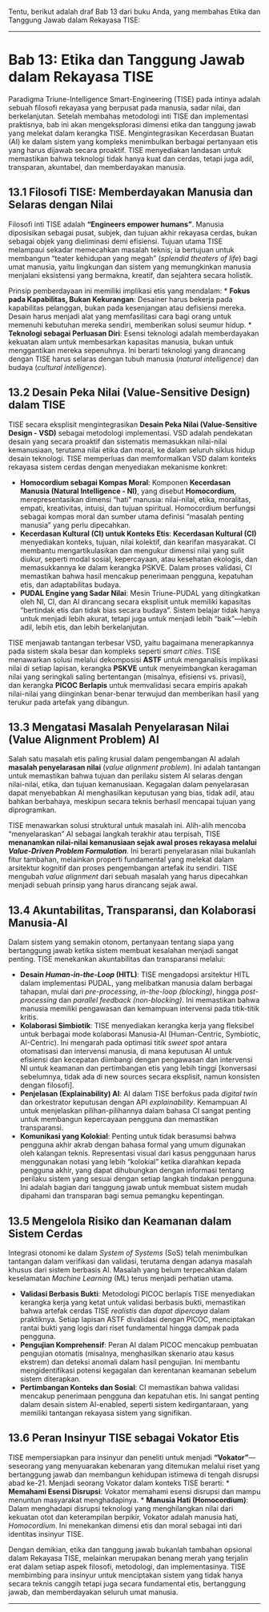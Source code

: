 Tentu, berikut adalah draf Bab 13 dari buku Anda, yang membahas Etika dan Tanggung Jawab dalam Rekayasa TISE:

---

# **Bab 13: Etika dan Tanggung Jawab dalam Rekayasa TISE**

Paradigma Triune-Intelligence Smart-Engineering (TISE) pada intinya adalah sebuah filosofi rekayasa yang berpusat pada manusia, sadar nilai, dan berkelanjutan. Setelah membahas metodologi inti TISE dan implementasi praktisnya, bab ini akan mengeksplorasi dimensi etika dan tanggung jawab yang melekat dalam kerangka TISE. Mengintegrasikan Kecerdasan Buatan (AI) ke dalam sistem yang kompleks menimbulkan berbagai pertanyaan etis yang harus dijawab secara proaktif. TISE menyediakan landasan untuk memastikan bahwa teknologi tidak hanya kuat dan cerdas, tetapi juga adil, transparan, akuntabel, dan memberdayakan manusia.

## **13.1 Filosofi TISE: Memberdayakan Manusia dan Selaras dengan Nilai**

Filosofi inti TISE adalah **"Engineers empower humans"**. Manusia diposisikan sebagai pusat, subjek, dan tujuan akhir rekayasa cerdas, bukan sebagai objek yang dieliminasi demi efisiensi. Tujuan utama TISE melampaui sekadar memecahkan masalah teknis; ia bertujuan untuk membangun "teater kehidupan yang megah" (*splendid theaters of life*) bagi umat manusia, yaitu lingkungan dan sistem yang memungkinkan manusia menjalani eksistensi yang bermakna, kreatif, dan sejahtera secara holistik.

Prinsip pemberdayaan ini memiliki implikasi etis yang mendalam:
*   **Fokus pada Kapabilitas, Bukan Kekurangan**: Desainer harus bekerja pada kapabilitas pelanggan, bukan pada kesenjangan atau defisiensi mereka. Desain harus menjadi alat yang memfasilitasi cara bagi orang untuk memenuhi kebutuhan mereka sendiri, memberikan solusi seumur hidup.
*   **Teknologi sebagai Perluasan Diri**: Esensi teknologi adalah memberdayakan kekuatan alam untuk membesarkan kapasitas manusia, bukan untuk menggantikan mereka sepenuhnya. Ini berarti teknologi yang dirancang dengan TISE harus selaras dengan tubuh manusia (*natural intelligence*) dan budaya (*cultural intelligence*).

## **13.2 Desain Peka Nilai (Value-Sensitive Design) dalam TISE**

TISE secara eksplisit mengintegrasikan **Desain Peka Nilai (Value-Sensitive Design - VSD)** sebagai metodologi implementasi. VSD adalah pendekatan desain yang secara proaktif dan sistematis memasukkan nilai-nilai kemanusiaan, terutama nilai etika dan moral, ke dalam seluruh siklus hidup desain teknologi. TISE memperluas dan memformalkan VSD dalam konteks rekayasa sistem cerdas dengan menyediakan mekanisme konkret:

*   **Homocordium sebagai Kompas Moral**: Komponen **Kecerdasan Manusia (Natural Intelligence - NI)**, yang disebut **Homocordium**, merepresentasikan dimensi "hati" manusia: nilai-nilai, etika, moralitas, empati, kreativitas, intuisi, dan tujuan spiritual. Homocordium berfungsi sebagai kompas moral dan sumber utama definisi "masalah penting manusia" yang perlu dipecahkan.
*   **Kecerdasan Kultural (CI) untuk Konteks Etis**: **Kecerdasan Kultural (CI)** menyediakan konteks, tujuan, nilai kolektif, dan kearifan masyarakat. CI membantu mengartikulasikan dan mengukur dimensi nilai yang sulit diukur, seperti modal sosial, kepercayaan, atau kesehatan ekologis, dan memasukkannya ke dalam kerangka PSKVE. Dalam proses validasi, CI memastikan bahwa hasil mencakup penerimaan pengguna, kepatuhan etis, dan adaptabilitas budaya.
*   **PUDAL Engine yang Sadar Nilai**: Mesin Triune-PUDAL yang ditingkatkan oleh NI, CI, dan AI dirancang secara eksplisit untuk memiliki kapasitas "bertindak etis dan tidak bias secara budaya". Sistem belajar tidak hanya untuk menjadi lebih akurat, tetapi juga untuk menjadi lebih "baik"—lebih adil, lebih etis, dan lebih berkelanjutan.

TISE menjawab tantangan terbesar VSD, yaitu bagaimana menerapkannya pada sistem skala besar dan kompleks seperti *smart cities*. TISE menawarkan solusi melalui dekomposisi **ASTF** untuk menganalisis implikasi nilai di setiap lapisan, kerangka **PSKVE** untuk menyeimbangkan keragaman nilai yang seringkali saling bertentangan (misalnya, efisiensi vs. privasi), dan kerangka **PICOC Berlapis** untuk memvalidasi secara empiris apakah nilai-nilai yang diinginkan benar-benar terwujud dan memberikan hasil yang terukur pada artefak yang dibangun.

## **13.3 Mengatasi Masalah Penyelarasan Nilai (Value Alignment Problem) AI**

Salah satu masalah etis paling krusial dalam pengembangan AI adalah **masalah penyelarasan nilai** (*value alignment problem*). Ini adalah tantangan untuk memastikan bahwa tujuan dan perilaku sistem AI selaras dengan nilai-nilai, etika, dan tujuan kemanusiaan. Kegagalan dalam penyelarasan dapat menyebabkan AI menghasilkan keputusan yang bias, tidak adil, atau bahkan berbahaya, meskipun secara teknis berhasil mencapai tujuan yang diprogramkan.

TISE menawarkan solusi struktural untuk masalah ini. Alih-alih mencoba "menyelaraskan" AI sebagai langkah terakhir atau terpisah, TISE **menanamkan nilai-nilai kemanusiaan sejak awal proses rekayasa melalui *Value-Driven Problem Formulation***. Ini berarti penyelarasan nilai bukanlah fitur tambahan, melainkan properti fundamental yang melekat dalam arsitektur kognitif dan proses pengembangan artefak itu sendiri. TISE mengubah *value alignment* dari sebuah masalah yang harus dipecahkan menjadi sebuah prinsip yang harus dirancang sejak awal.

## **13.4 Akuntabilitas, Transparansi, dan Kolaborasi Manusia-AI**

Dalam sistem yang semakin otonom, pertanyaan tentang siapa yang bertanggung jawab ketika sistem membuat kesalahan menjadi sangat penting. TISE menekankan akuntabilitas dan transparansi melalui:

*   **Desain *Human-in-the-Loop* (HITL)**: TISE mengadopsi arsitektur HITL dalam implementasi PUDAL, yang melibatkan manusia dalam berbagai tahapan, mulai dari *pre-processing*, *in-the-loop (blocking)*, hingga *post-processing* dan *parallel feedback (non-blocking)*. Ini memastikan bahwa manusia memiliki pengawasan dan kemampuan intervensi pada titik-titik kritis.
*   **Kolaborasi Simbiotik**: TISE menyediakan kerangka kerja yang fleksibel untuk berbagai mode kolaborasi Manusia-AI (Human-Centric, Symbiotic, AI-Centric). Ini mengarah pada optimasi titik *sweet spot* antara otomatisasi dan intervensi manusia, di mana keputusan AI untuk efisiensi dan kecepatan diimbangi dengan pengawasan dan intervensi NI untuk keamanan dan pertimbangan etis yang lebih tinggi [konversasi sebelumnya, tidak ada di new sources secara eksplisit, namun konsisten dengan filosofi].
*   **Penjelasan (Explainability) AI**: AI dalam TISE berfokus pada *digital twin* dan orkestrator keputusan dengan API *explainability*. Kemampuan AI untuk menjelaskan pilihan-pilihannya dalam bahasa CI sangat penting untuk membangun kepercayaan pengguna dan memastikan transparansi.
*   **Komunikasi yang Kolokial**: Penting untuk tidak berasumsi bahwa pengguna akhir akrab dengan bahasa formal yang umum digunakan oleh kalangan teknis. Representasi visual dari kasus penggunaan harus menggunakan notasi yang lebih "kolokial" ketika diarahkan kepada pengguna akhir, yang dapat dihubungkan dengan informasi tentang perilaku sistem yang sesuai dengan setiap langkah tindakan pengguna. Ini adalah bagian dari tanggung jawab untuk membuat sistem mudah dipahami dan transparan bagi semua pemangku kepentingan.

## **13.5 Mengelola Risiko dan Keamanan dalam Sistem Cerdas**

Integrasi otonomi ke dalam *System of Systems* (SoS) telah menimbulkan tantangan dalam verifikasi dan validasi, terutama dengan adanya masalah khusus dari sistem berbasis AI. Masalah yang belum terpecahkan dalam keselamatan *Machine Learning* (ML) terus menjadi perhatian utama.

*   **Validasi Berbasis Bukti**: Metodologi PICOC berlapis TISE menyediakan kerangka kerja yang ketat untuk validasi berbasis bukti, memastikan bahwa artefak cerdas TISE *realistis* dan *dapat dipercaya* dalam praktiknya. Setiap lapisan ASTF divalidasi dengan PICOC, menciptakan rantai bukti yang logis dari riset fundamental hingga dampak pada pengguna.
*   **Pengujian Komprehensif**: Peran AI dalam PICOC mencakup pembuatan pengujian otomatis (misalnya, menghasilkan skenario atau kasus ekstrem) dan deteksi anomali dalam hasil pengujian. Ini membantu mengidentifikasi potensi kegagalan dan kerentanan keamanan sebelum sistem diterapkan.
*   **Pertimbangan Konteks dan Sosial**: CI memastikan bahwa validasi mencakup penerimaan pengguna dan kepatuhan etis. Ini sangat penting dalam desain sistem AI-enabled, seperti sistem kedirgantaraan, yang memiliki tantangan rekayasa sistem yang signifikan.

## **13.6 Peran Insinyur TISE sebagai Vokator Etis**

TISE mempersiapkan para insinyur dan peneliti untuk menjadi **"Vokator"**—seseorang yang menyuarakan kebenaran yang ditemukan melalui riset yang bertanggung jawab dan membangun kehidupan istimewa di tengah disrupsi abad ke-21. Menjadi seorang Vokator dalam konteks TISE berarti:
*   **Memahami Esensi Disrupsi**: Vokator memahami esensi disrupsi dan mampu menuntun masyarakat menghadapinya.
*   **Manusia Hati (Homocordium)**: Dalam menghadapi disrupsi teknologi yang menghilangkan nilai dari kekuatan otot dan keterampilan berpikir, Vokator adalah manusia hati, *Homocordium*. Ini menekankan dimensi etis dan moral sebagai inti dari identitas insinyur TISE.

Dengan demikian, etika dan tanggung jawab bukanlah tambahan opsional dalam Rekayasa TISE, melainkan merupakan benang merah yang terjalin erat dalam setiap aspek filosofi, metodologi, dan implementasinya. TISE membimbing para insinyur untuk menciptakan sistem yang tidak hanya secara teknis canggih tetapi juga secara fundamental etis, bertanggung jawab, dan memberdayakan seluruh umat manusia.

---